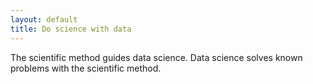 ```yaml
---
layout: default
title: Do science with data
---
```


The scientific method guides data science. Data science solves known problems with the scientific method.
